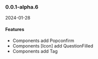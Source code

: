 ### 0.0.1-alpha.6

2024-01-28

#### Features

* Components add Popconfirm
* Components [Icon] add QuestionFilled
* Components add Tag